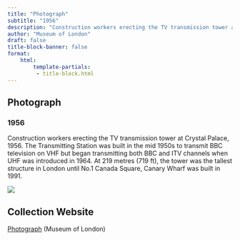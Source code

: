 ```yaml
---
title: "Photograph"
subtitle: "1956"
description: "Construction workers erecting the TV transmission tower at Crystal Palace, 1956. The Transmitting Station was built in the mid 1950s to transmit BBC television on VHF but began transmitting both BBC and ITV channels when UHF was introduced in 1964. At 219 metres (719 ft), the tower was the tallest structure in London until No.1 Canada Square, Canary Wharf was built in 1991."
author: "Museum of London"
draft: false
title-block-banner: false
format:
    html:
        template-partials:
         - title-block.html
---
```

## Photograph
### 1956
Construction workers erecting the TV transmission tower at Crystal Palace, 1956. The Transmitting Station was built in the mid 1950s to transmit BBC television on VHF but began transmitting both BBC and ITV channels when UHF was introduced in 1964. At 219 metres (719 ft), the tower was the tallest structure in London until No.1 Canada Square, Canary Wharf was built in 1991.

::: {.column-margin}
<img src="/full/400,/0/default.jpg">

:::

## Collection Website
<a href="https://collections.museumoflondon.org.uk/online/object/732401.html"/>Photograph</a> (Museum of London)
